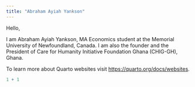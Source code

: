 ```yaml
---
title: "Abraham Ayiah Yankson"
---
```


Hello,

I am Abraham Ayiah Yankson, MA Economics student at the Memorial University of Newfoundland, Canada. I am also the founder and the President of Care for Humanity Initiative Foundation Ghana (CHIG-GH), Ghana.

To learn more about Quarto websites visit <https://quarto.org/docs/websites>.

```r
1 + 1
```
